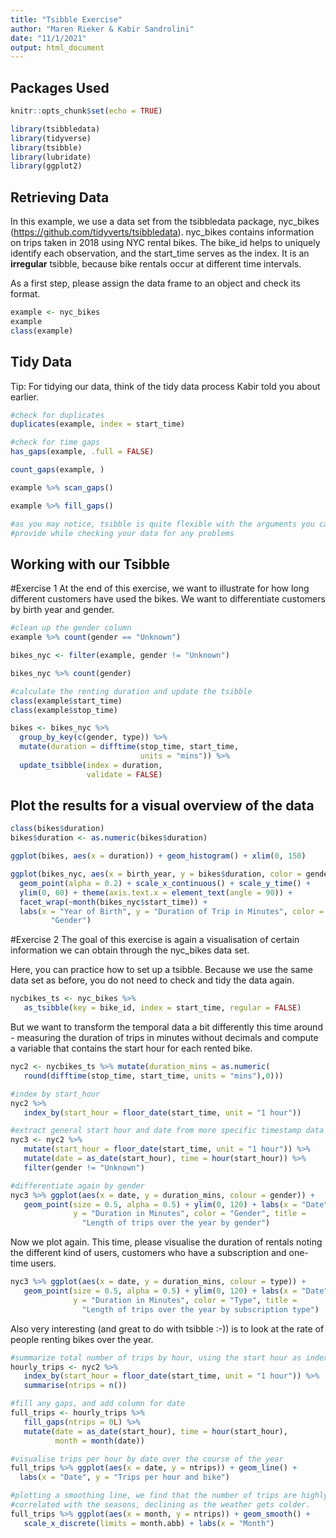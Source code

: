 ```yaml
---
title: "Tsibble Exercise"
author: "Maren Rieker & Kabir Sandrolini"
date: "11/1/2021"
output: html_document
---
```


## Packages Used

```r
knitr::opts_chunk$set(echo = TRUE)

library(tsibbledata)
library(tidyverse)
library(tsibble)
library(lubridate)
library(ggplot2)
```

## Retrieving Data

In this example, we use a data set from the tsibbledata package, nyc_bikes
(<https://github.com/tidyverts/tsibbledata>). nyc_bikes contains information
on trips taken in 2018 using NYC rental bikes. The bike_id helps to uniquely 
identify each observation, and the start_time serves as the index. It is an 
**irregular** tsibble, because bike rentals occur at different time intervals.

As a first step, please assign the data frame to an object and check its format.

```r
example <- nyc_bikes
example
class(example)

```

## Tidy Data

Tip: For tidying our data, think of the tidy data process Kabir told you about
earlier.

```r
#check for duplicates
duplicates(example, index = start_time)

#check for time gaps
has_gaps(example, .full = FALSE)

count_gaps(example, )

example %>% scan_gaps()

example %>% fill_gaps()

#as you may notice, tsibble is quite flexible with the arguments you can
#provide while checking your data for any problems
```

## Working with our Tsibble

#Exercise 1
At the end of this exercise, we want to illustrate for how long different
customers have used the bikes. We want to differentiate customers
by birth year and gender.

```r
#clean up the gender column
example %>% count(gender == "Unknown")

bikes_nyc <- filter(example, gender != "Unknown")

bikes_nyc %>% count(gender)

#calculate the renting duration and update the tsibble
class(example$start_time)
class(example$stop_time)

bikes <- bikes_nyc %>%
  group_by_key(c(gender, type)) %>%
  mutate(duration = difftime(stop_time, start_time,
                             units = "mins")) %>%
  update_tsibble(index = duration, 
                 validate = FALSE)
```

## Plot the results for a visual overview of the data

```r
class(bikes$duration)
bikes$duration <- as.numeric(bikes$duration)

ggplot(bikes, aes(x = duration)) + geom_histogram() + xlim(0, 150)

ggplot(bikes_nyc, aes(x = birth_year, y = bikes$duration, color = gender)) + 
  geom_point(alpha = 0.2) + scale_x_continuous() + scale_y_time() + 
  ylim(0, 60) + theme(axis.text.x = element_text(angle = 90)) + 
  facet_wrap(~month(bikes_nyc$start_time)) + 
  labs(x = "Year of Birth", y = "Duration of Trip in Minutes", color = 
         "Gender")
```

#Exercise 2
The goal of this exercise is again a visualisation of certain information we can
obtain through the nyc_bikes data set.

Here, you can practice how to set up a tsibble. Because we use the same data
set as before, you do not need to check and tidy the data again. 

```r
nycbikes_ts <- nyc_bikes %>% 
   as_tsibble(key = bike_id, index = start_time, regular = FALSE)

```

But we want to transform the temporal data a bit differently this time around - 
measuring the duration of trips in minutes without decimals and compute a 
variable that contains the start hour for each rented bike.

```r
nyc2 <- nycbikes_ts %>% mutate(duration_mins = as.numeric(
   round(difftime(stop_time, start_time, units = "mins"),0)))

#index by start_hour
nyc2 %>% 
   index_by(start_hour = floor_date(start_time, unit = "1 hour"))

#extract general start hour and date from more specific timestamp data
nyc3 <- nyc2 %>% 
   mutate(start_hour = floor_date(start_time, unit = "1 hour")) %>% 
   mutate(date = as_date(start_hour), time = hour(start_hour)) %>% 
   filter(gender != "Unknown")

#differentiate again by gender
nyc3 %>% ggplot(aes(x = date, y = duration_mins, colour = gender)) + 
   geom_point(size = 0.5, alpha = 0.5) + ylim(0, 120) + labs(x = "Date", 
              y = "Duration in Minutes", color = "Gender", title = 
                "Length of trips over the year by gender")
```

Now we plot again. This time, please visualise the duration of rentals
noting the different kind of users, customers who have a subscription and 
one-time users.

```r
nyc3 %>% ggplot(aes(x = date, y = duration_mins, colour = type)) + 
   geom_point(size = 0.5, alpha = 0.5) + ylim(0, 120) + labs(x = "Date", 
              y = "Duration in Minutes", color = "Type", title = 
                "Length of trips over the year by subscription type")
```

Also very interesting (and great to do with tsibble :-)) is to look at the
rate of people renting bikes over the year.

```r
#summarize total number of trips by hour, using the start hour as index
hourly_trips <- nyc2 %>% 
   index_by(start_hour = floor_date(start_time, unit = "1 hour")) %>% 
   summarise(ntrips = n())

#fill any gaps, and add column for date
full_trips <- hourly_trips %>% 
   fill_gaps(ntrips = 0L) %>%
   mutate(date = as_date(start_hour), time = hour(start_hour), 
          month = month(date))

#visualise trips per hour by date over the course of the year
full_trips %>% ggplot(aes(x = date, y = ntrips)) + geom_line() + 
  labs(x = "Date", y = "Trips per hour and bike")

#plotting a smoothing line, we find that the number of trips are highly 
#correlated with the seasons, declining as the weather gets colder.
full_trips %>% ggplot(aes(x = month, y = ntrips)) + geom_smooth() + 
   scale_x_discrete(limits = month.abb) + labs(x = "Month")
```
